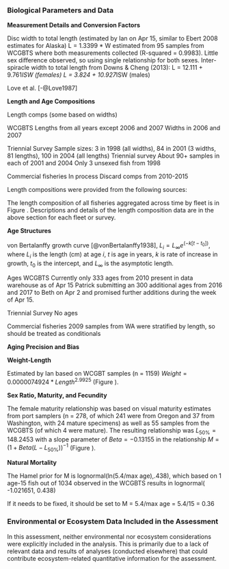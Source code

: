 

<!--************BIOLOGICAL DATA*********************************************-->
### Biological Parameters and Data

**Measurement Details and Conversion Factors**

Disc width to total length (estimated by Ian on Apr 15, similar to Ebert 2008 estimates for Alaska)
L = 1.3399 * W estimated from 95 samples from WCGBTS where both measurements collected (R-squared = 0.9983). Little sex difference observed, so using single relationship for both sexes.
Inter-spiracle width to total length from Downs & Cheng (2013): 
L = 12.111 + 9.761*ISW (females)
L = 3.824 + 10.927*ISW (males)


 Love et al.  [-@Love1987]

**Length and Age Compositions**

Length comps (some based on widths)

WCGBTS
Lengths from all years except 2006 and 2007
Widths in 2006 and 2007

Triennial Survey
Sample sizes: 3 in 1998 (all widths), 84 in 2001 (3 widths, 81 lengths), 100 in 2004 (all lengths)
Triennial survey
About 90+ samples in each of 2001 and 2004 
Only 3 unsexed fish from 1998

Commercial fisheries
In process
Discard comps from 2010-2015


Length compositions were provided from the following sources:

\begin{itemize}[noitemsep,nolistsep,topsep=0pt]
  \item Source 1 (\emph{type, e.g., commercial dead fish, research, recreational}, yyyy-yyyy)    
  \item Source 2 (\emph{type}, yyyy-yyyy)    
  \item Source 3 (\emph{research}, yyyy, yyyy, yyyy, yyyy) 
\end{itemize}


The length composition of all fisheries aggregated across time by fleet is in Figure
\ref{fig:comp_lendat_aggregated_across_time}.  Descriptions and details of the length
composition data are in the above section for each fleet or survey.


\vspace{.5cm}
**Age Structures**


von Bertalanffy growth curve [@vonBertalanffy1938], $L_i = L_{\infty}e^{(-k[t-t_0])}$, 
where $L_i$ is the length (cm) at age $i$, $t$ is age in years, $k$ is rate of 
increase in growth, $t_0$ is the intercept, and $L_{\infty}$ is the asymptotic length.

Ages
WCGBTS
Currently only 333 ages from 2010 present in data warehouse as of Apr 15
Patrick submitting an 300 additional ages from 2016 and 2017 to Beth on Apr 2 and promised further additions during the week of Apr 15.

Triennial Survey 
No ages

Commercial fisheries
2009 samples from WA were stratified by length, so should be treated as conditionals



\vspace{.5cm}
**Aging Precision and Bias**




\vspace{.5cm}
**Weight-Length**

Estimated by Ian based on WCGBT samples (n = 1159)
$Weight = 0.0000074924  * Length ^ 2.9925$ (Figure \ref{fig:weight-length}).


\vspace{.5cm}
**Sex Ratio, Maturity, and Fecundity**

The female maturity relationship was based on visual maturity estimates from port samplers (n = 278, of which 241 were from Oregon and 37 from Washington, with 24 mature specimens) as well as 55 samples from the WCGBTS (of which 4 were mature). The resulting relationship was $L_{50\%} = 148.2453$ with a slope parameter of $Beta = -0.13155$ in the relationship $M = (1 + Beta(L - L_{50\%}))^{-1}$ (Figure \ref{fig:maturity}).

\vspace{.5cm}
**Natural Mortality**

The Hamel prior for M is lognormal(ln(5.4/max age),.438), which based on 1 age-15 fish out of 1034 observed in the WCGBTS results in lognormal( -1.021651, 0.438)

If it needs to be fixed, it should be set to M = 5.4/max age = 5.4/15 = 0.36


\vspace{.5cm}


### Environmental or Ecosystem Data Included in the Assessment
In this assessment, neither environmental nor ecosystem considerations were explicitly included in the analysis.  This is primarily due to a lack of relevant data and results of analyses (conducted elsewhere) 
that could contribute ecosystem-related quantitative information for the assessment.




